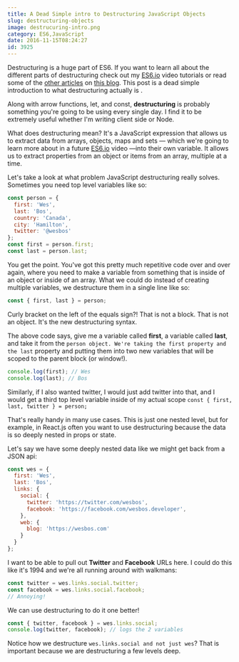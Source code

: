```yaml
---
title: A Dead Simple intro to Destructuring JavaScript Objects
slug: destructuring-objects
image: destrucuring-intro.png
category: ES6,JavaScript
date: 2016-11-15T08:24:27
id: 3925
---
```


Destructuring is a huge part of ES6. If you want to learn all about the different parts of destructuring check out my <a href="https://ES6.io">ES6.io</a> video tutorials or read some of the <a href="http://wesbos.com/destructuring-default-values/">other articles</a> on <a href="http://wesbos.com/destructuring-renaming/">this blog</a>. This post is a dead simple introduction to what destructuring actually is .

Along with arrow functions, let, and const, **destructuring** is probably something you're going to be using every single day. I find it to be extremely useful whether I'm writing client side or Node.

What does destructuring mean? It's a JavaScript expression that allows us to extract data from arrays, objects, maps and sets — which we're going to learn more about in a future <a href="https://ES6.io">ES6.io</a> video —into their own variable. It allows us to extract properties from an object or items from an array, multiple at a time.

Let's take a look at what problem JavaScript destructuring really solves. Sometimes you need top level variables like so:


```js
const person = {
  first: 'Wes',
  last: 'Bos',
  country: 'Canada',
  city: 'Hamilton',
  twitter: '@wesbos'
};
const first = person.first;
const last = person.last;
```

You get the point. You've got this pretty much repetitive code over and over again, where you need to make a variable from something that is inside of an object or inside of an array. What we could do instead of creating multiple variables, we destructure them in a single line like so:


```js
const { first, last } = person;
```

Curly bracket on the left of the equals sign?! That is not a block. That is not an object. It's the new destructuring syntax.

The above code says, give me a variable called **first**, a variable called **last**, and take it from the `person object. We're taking the first property and the last` property and putting them into two new variables that will be scoped to the parent block (or window!).


```js
console.log(first); // Wes
console.log(last); // Bos
```

Similarly, if I also wanted twitter, I would just add twitter into that, and I would get a third top level variable inside of my actual scope `const { first, last, twitter } = person;`

That's really handy in many use cases. This is just one nested level, but for example, in React.js often you want to use destructuring because the data is so deeply nested in props or state.

Let's say we have some deeply nested data like we might get back from a JSON api:


```js
const wes = {
  first: 'Wes',
  last: 'Bos',
  links: {
    social: {
      twitter: 'https://twitter.com/wesbos',
      facebook: 'https://facebook.com/wesbos.developer',
    },
    web: {
      blog: 'https://wesbos.com'
    }
  }
};
```

I want to be able to pull out **Twitter** and **Facebook** URLs here. I could do this like it's 1994 and we're all running around with walkmans:


```js
const twitter = wes.links.social.twitter;
const facebook = wes.links.social.facebook;
// Annoying!
```

We can use destructuring to do it one better!


```js
const { twitter, facebook } = wes.links.social;
console.log(twitter, facebook); // logs the 2 variables 
```

Notice how we destructure `wes.links.social and not just wes`? That is important because we are destructuring a few levels deep.